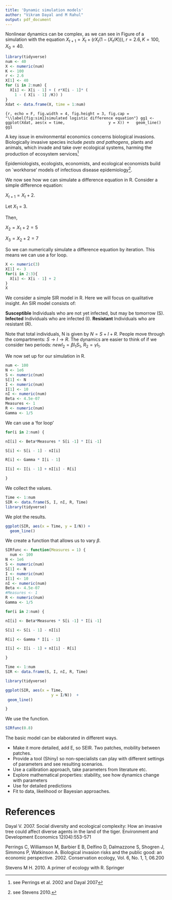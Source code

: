 ```yaml
---
title: 'Dynamic simulation models'
author: "Vikram Dayal and M Rahul"
output: pdf_document
---
```


Nonlinear dynamics can be complex, as we can see in Figure \ref{fig:sim1} of a simulation with the equation
$X_{t + 1} = X_{t} + (rX_{t}(1 - (X_{t}/K)))$, $r = 2.6, K = 100, X_{0} = 40$. 

```r
library(tidyverse)
num <- 40
X <- numeric(num)
K <- 100
r <- 2.6
X[1] <- 40
for (i in 2:num) {
  X[i] <- X[i - 1] + ( r*X[i - 1]* (
    1 - ( X[i - 1] /K)) )
}
Xdat <- data.frame(X, time = 1:num)
```

```{r, echo = F, fig.width = 4, fig.height = 3, fig.cap = "\\label{fig:sim1}simulated logistic difference equation"}
gg1 <- ggplot(Xdat, aes(x = time, 
                 y = X)) +
  geom_line()
gg1
```

A key issue in environmental economics concerns biological invasions. Biologically invasive species include *pests and pathogens*, plants and animals, which invade and take over ecological systems, harming the production of ecosystem services^[see Perrings et al. 2002 and Dayal 2007]

Epidemiologists, ecologists, economists, and ecological economists build on `workhorse' models of infectious disease epidemiology^[see Stevens 2010.].


We now see how we can simulate a difference equation in R. Consider a simple difference equation:

$X_{t + 1} = X_{t} + 2$. 

Let $X_{1}$ = 3. 

Then,

$X_{2} = X_{1} + 2 = 5$

$X_{3} = X_{2} + 2 = 7$


So we can numerically simulate a difference equation by iteration. This means we can use a for loop.


```r
X <- numeric(3)
X[1] <- 3
for(i in 2:3){
  X[i] <- X[i - 1] + 2
}
X

```

We consider a simple SIR model in R. Here we will focus on qualitative insight. An SIR model consists of: 

  **Susceptible** Individuals who are not yet infected, but may be tomorrow (S). 
  **Infected** Individuals who are infected (I).
  **Resistant** Individuals who are resistant (R). 
  

  
Note that total individuals, N is given by $N = S + I + R$. People move through the compartments: $S \rightarrow I \rightarrow R$. The dynamics are easier to think of if we consider two periods: $newI_{2} = \beta I_{1} S_{1}$, $R_{2} = \gamma I_{1}$. 

We now set up for our simulation in R. 
```r
num <- 100
N <- 1e6
S <- numeric(num)
S[1] <- N
I <- numeric(num)
I[1] <- 10
nI <- numeric(num)
Beta <- 4.5e-07
Measures <- 1
R <- numeric(num)
Gamma <- 1/5
```

We can use a 'for loop'

```r
for(i in 2:num) {

nI[i] <- Beta*Measures * S[i -1] * I[i -1]

S[i] <- S[i - 1] - nI[i]

R[i] <- Gamma * I[i - 1]

I[i] <- I[i - 1] + nI[i] - R[i]

}
```

We collect the values. 

```r
Time <- 1:num
SIR <- data.frame(S, I, nI, R, Time)
library(tidyverse)
```

We plot the results.


```r
ggplot(SIR, aes(x = Time, y = I/N)) +
  geom_line()
```

We create a function that allows us to vary $\beta$. 

```r
SIRfunc <- function(Measures = 1) {
  num <- 100
N <- 1e6
S <- numeric(num)
S[1] <- N
I <- numeric(num)
I[1] <- 10
nI <- numeric(num)
Beta <- 4.5e-07
#Measures <- 1
R <- numeric(num)
Gamma <- 1/5

for(i in 2:num) {

nI[i] <- Beta*Measures * S[i -1] * I[i -1]

S[i] <- S[i - 1] - nI[i]

R[i] <- Gamma * I[i - 1]

I[i] <- I[i - 1] + nI[i] - R[i]

}

Time <- 1:num
SIR <- data.frame(S, I, nI, R, Time)

library(tidyverse)

ggplot(SIR, aes(x = Time, 
                    y = I/N))  +
 geom_line()

}
```

We use the function. 

```r
SIRfunc(0.8)
```

The basic model can be elaborated in different ways. 

  * Make it more detailed, add E, so SEIR. Two patches, mobility between patches. 
  * Provide a tool (Shiny) so non-specialists can play with different settings of parameters and see resulting scenarios. 
  * Use a calibration approach, take parameters from literature etc.
  * Explore mathematical properties: stability, see how dynamics change with parameters
  * Use for detailed predictions
  * Fit to data, likelihood or Bayesian approaches. 



# References

Dayal V. 2007. Social diversity and ecological complexity: How an invasive tree could affect diverse agents in the land of the tiger. Environment and Development Economics 12(04):553-571

Perrings C, Williamson M, Barbier E B, Delfino D, Dalmazzone S, Shogren J, Simmons P, Watkinson A. Biological invasion risks and the public good: an economic perspective. 2002. Conservation ecology, Vol. 6, No. 1, 1, 06.200

Stevens M H. 2010. A primer of ecology with R. Springer
